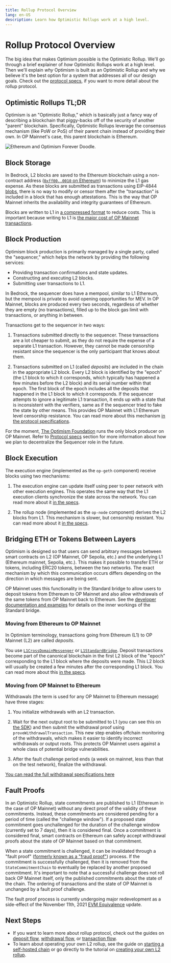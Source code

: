 ```yaml
---
title: Rollup Protocol Overview
lang: en-US
description: Learn how Optimistic Rollups work at a high level.
---
```


# Rollup Protocol Overview

The big idea that makes Optimism possible is the Optimistic Rollup.
We'll go through a brief explainer of *how* Optimistic Rollups work at a high level.
Then we'll explain *why* Optimism is built as an Optimistic Rollup and why we believe it's the best option for a system that addresses all of our design goals.
Check out the [protocol specs](https://specs.optimism.io/), if you want to more detail about the rollup protocol.

## Optimistic Rollups TL;DR

Optimism is an "Optimistic Rollup," which is basically just a fancy way of describing a blockchain that piggy-backs off of the security of another "parent" blockchain.
Specifically, Optimistic Rollups leverage the consensus mechanism (like PoW or PoS) of their parent chain instead of providing their own. In OP Mainnet's case, this parent blockchain is Ethereum.

![Ethereum and Optimism Forever Doodle.](/img/op-stack/protocol/ethereum-optimism-forever.png)

## Block Storage

In Bedrock, L2 blocks are saved to the Ethereum blockchain using a non-contract address ([`0xff00..0010` on Ethereum](https://etherscan.io/address/0xff00000000000000000000000000000000000010)) to minimize the L1 gas expense.
As these blocks are submitted as transactions using EIP-4844 [blobs](/builders/chain-operators/management/blobs), there is no way to modify or censor them after the "transaction" is included in a block that has enough attestations.
This is the way that OP Mainnet inherits the availability and integrity guarantees of Ethereum.

Blocks are written to L1 in [a compressed format](https://specs.optimism.io/protocol/derivation.html#batch-submission-wire-format) to reduce costs.
This is important because writing to L1 is [the major cost of OP Mainnet transactions](/stack/transactions/fees).

## Block Production

Optimism block production is primarily managed by a single party, called the "sequencer," which helps the network by providing the following services:

*   Providing transaction confirmations and state updates.
*   Constructing and executing L2 blocks.
*   Submitting user transactions to L1.

In Bedrock, the sequencer does have a mempool, similar to L1 Ethereum, but the mempool is private to avoid opening opportunities for MEV.
In OP Mainnet, blocks are produced every two seconds, regardless of whether they are empty (no transactions), filled up to the block gas limit with transactions, or anything in between.

Transactions get to the sequencer in two ways:

1.  Transactions submitted directly to the sequencer.
    These transactions are a lot cheaper to submit, as they do not require the expense of a separate L1 transaction. However, they cannot be made censorship resistant since the sequencer is the only participant that knows about them.

2.  Transactions submitted on L1 (called *deposits*) are included in the chain in the appropriate L2 block.
    Every L2 block is identified by the "epoch" (the L1 block to which it corresponds, which typically has happened a few minutes before the L2 block) and its serial number within that epoch.
    The first block of the epoch includes all the deposits that happened in the L1 block to which it corresponds.
    If the sequencer attempts to ignore a legitimate L1 transaction, it ends up with a state that is inconsistent with the verifiers, same as if the sequencer tried to fake the state by other means.
    This provides OP Mainnet with L1 Ethereum level censorship resistance.
    You can read more about this mechanism [in the protocol specifications](https://specs.optimism.io/protocol/derivation.html#deriving-the-transaction-list).

For the moment, [The Optimism Foundation](https://www.optimism.io/) runs the only block producer on OP Mainnet. Refer to [Protocol specs](overview) section for more information about how we plan to decentralize the Sequencer role in the future.

## Block Execution

The execution engine (implemented as the `op-geth` component) receive blocks using two mechanisms:

1.  The execution engine can update itself using peer to peer network with other execution engines.
    This operates the same way that the L1 execution clients synchronize the state across the network.
    You can read more about it [in the specs](https://specs.optimism.io/protocol/exec-engine.html#happy-path-sync).

2.  The rollup node (implemented as the `op-node` component) derives the L2 blocks from L1.
    This mechanism is slower, but censorship resistant.
    You can read more about it [in the specs](https://specs.optimism.io/protocol/exec-engine.html#worst-case-sync).

## Bridging ETH or Tokens Between Layers

Optimism is designed so that users can send arbitrary messages between smart contracts on L2 (OP Mainnet, OP Sepolia, etc.) and the underlying L1 (Ethereum mainnet, Sepolia, etc.).
This makes it possible to transfer ETH or tokens, including ERC20 tokens, between the two networks.
The exact mechanism by which this communication occurs differs depending on the direction in which messages are being sent.

OP Mainnet uses this functionality in the Standard bridge to allow users to deposit tokens from Ethereum to OP Mainnet and also allow withdrawals of the same tokens from OP Mainnet back to Ethereum.
See the [developer documentation and examples](/builders/app-developers/bridging/standard-bridge) for details on the inner workings of the Standard bridge.

### Moving from Ethereum to OP Mainnet

In Optimism terminology, transactions going from Ethereum (L1) to OP Mainnet (L2) are called *deposits*.

You use [`L1CrossDomainMessenger`](https://github.com/ethereum-optimism/optimism/blob/v1.1.4/packages/contracts-bedrock/src/L1/L1CrossDomainMessenger.sol) or [`L1StandardBridge`](https://github.com/ethereum-optimism/optimism/blob/v1.1.4/packages/contracts-bedrock/src/L1/L1StandardBridge.sol).
Deposit transactions become part of the canonical blockchain in the first L2 block of the "epoch" corresponding to the L1 block where the deposits were made.
This L2 block will usually be created a few minutes after the corresponding L1 block.
You can read more about this [in the specs](https://specs.optimism.io/protocol/deposits.html).

### Moving from OP Mainnet to Ethereum

Withdrawals (the term is used for any OP Mainnet to Ethereum message) have three stages:

1.  You initialize withdrawals with an L2 transaction.

2.  Wait for the next output root to be submitted to L1 (you can see this on [the SDK](https://sdk.optimism.io)) and then submit the withdrawal proof using `proveWithdrawalTransaction`.
    This new step enables offchain monitoring of the withdrawals, which makes it easier to identify incorrect withdrawals or output roots.
    This protects OP Mainnet users against a whole class of potential bridge vulnerabilities.

3.  After the fault challenge period ends (a week on mainnet, less than that on the test network), finalize the withdrawal.

[You can read the full withdrawal specifications here](https://specs.optimism.io/protocol/withdrawals.html)

## Fault Proofs

In an Optimistic Rollup, state commitments are published to L1 (Ethereum in the case of OP Mainnet) without any direct proof of the validity of these commitments.
Instead, these commitments are considered pending for a period of time (called the "challenge window").
If a proposed state commitment goes unchallenged for the duration of the challenge window (currently set to 7 days), then it is considered final.
Once a commitment is considered final, smart contracts on Ethereum can safely accept withdrawal proofs about the state of OP Mainnet based on that commitment.

When a state commitment is challenged, it can be invalidated through a "fault proof" ([formerly known as a "fraud proof"](https://specs.optimism.io/experimental/fault-proof/index.html)) process.
If the commitment is successfully challenged, then it is removed from the `StateCommitmentChain` to eventually be replaced by another proposed commitment.
It's important to note that a successful challenge does not roll back OP Mainnet itself, only the published commitments about the state of the chain.
The ordering of transactions and the state of OP Mainnet is unchanged by a fault proof challenge.

The fault proof process is currently undergoing major redevelopment as a side-effect of the November 11th, 2021 [EVM Equivalence](https://web.archive.org/web/20231127160757/https://medium.com/ethereum-optimism/introducing-evm-equivalence-5c2021deb306) update.

## Next Steps

*   If you want to learn more about rollup protocol, check out the guides on [deposit flow](deposit-flow), [withdrawal flow](withdrawal-flow), or [transaction flow](transaction-flow).
*   To learn about operating your own L2 rollup, see the guide on [starting a self-hosted chain](/builders/chain-operators/self-hosted) or go directly to the tutorial on [creating your own L2 rollup](/builders/chain-operators/tutorials/create-l2-rollup).
